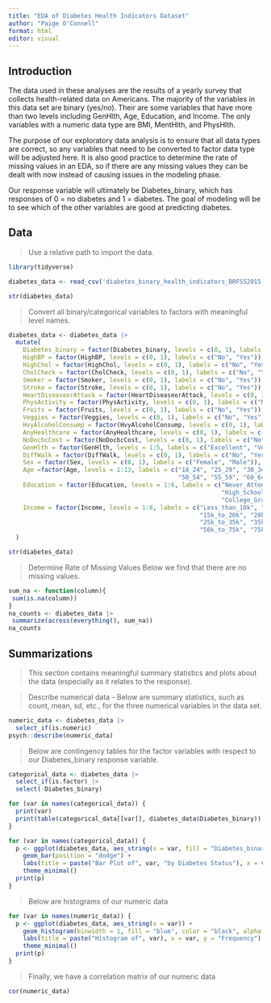```yaml
---
title: "EDA of Diabetes Health Indicators Dataset"
author: "Paige O'Connell"
format: html
editor: visual
---
```


## Introduction

The data used in these analyses are the results of a yearly survey that collects health-related data on Americans. The majority of the variables in this data set are binary (yes/no). Their are some variables that have more than two levels including GenHlth, Age, Education, and Income. The only variables with a numeric data type are BMI, MentHlth, and PhysHlth.

The purpose of our exploratory data analysis is to ensure that all data types are correct, so any variables that need to be converted to factor data type will be adjusted here. It is also good practice to determine the rate of missing values in an EDA, so if there are any missing values they can be dealt with now instead of causing issues in the modeling phase.

Our response variable will ultimately be Diabetes_binary, which has responses of 0 = no diabetes and 1 = diabetes. The goal of modeling will be to see which of the other variables are good at predicting diabetes.

## Data

> Use a relative path to import the data.

```r
library(tidyverse)
```

```r
diabetes_data <- read_csv('diabetes_binary_health_indicators_BRFSS2015.csv')

str(diabetes_data)
```

> Convert all binary/categorical variables to factors with meaningful level names.

```r
diabetes_data <- diabetes_data |>
  mutate(
    Diabetes_binary = factor(Diabetes_binary, levels = c(0, 1), labels = c("No_Diabetes", "Diabetes")),
    HighBP = factor(HighBP, levels = c(0, 1), labels = c("No", "Yes")),
    HighChol = factor(HighChol, levels = c(0, 1), labels = c("No", "Yes")),
    CholCheck = factor(CholCheck, levels = c(0, 1), labels = c("No", "Yes")),
    Smoker = factor(Smoker, levels = c(0, 1), labels = c("No", "Yes")),
    Stroke = factor(Stroke, levels = c(0, 1), labels = c("No", "Yes")),
    HeartDiseaseorAttack = factor(HeartDiseaseorAttack, levels = c(0, 1), labels = c("No", "Yes")),
    PhysActivity = factor(PhysActivity, levels = c(0, 1), labels = c("No", "Yes")),
    Fruits = factor(Fruits, levels = c(0, 1), labels = c("No", "Yes")),
    Veggies = factor(Veggies, levels = c(0, 1), labels = c("No", "Yes")),
    HvyAlcoholConsump = factor(HvyAlcoholConsump, levels = c(0, 1), labels = c("No", "Yes")),
    AnyHealthcare = factor(AnyHealthcare, levels = c(0, 1), labels = c("No", "Yes")),
    NoDocbcCost = factor(NoDocbcCost, levels = c(0, 1), labels = c("No", "Yes")),
    GenHlth = factor(GenHlth, levels = 1:5, labels = c("Excellent", "Very_Good", "Good", "Fair", "Poor")),
    DiffWalk = factor(DiffWalk, levels = c(0, 1), labels = c("No", "Yes")),
    Sex = factor(Sex, levels = c(0, 1), labels = c("Female", "Male")),
    Age =factor(Age, levels = 1:13, labels = c("18_24", "25_29", "30_34", "35_39", "40_44", "45_49", 
                                               "50_54", "55_59", "60_64", "65_69", "70_74", "75_79", "80_or_older")),
    Education = factor(Education, levels = 1:6, labels = c("Never_Attended", "Elementary", "Some_High_School", 
                                                           "High_School_Graduate", "Some_College", 
                                                           "College_Graduate")),
    Income = factor(Income, levels = 1:8, labels = c("Less_than_10k", "10k_to_15k", 
                                                     "15k_to_20k", "20k_to_25k", 
                                                     "25k_to_35k", "35k_to_50k", 
                                                     "50k_to_75k", "75k_or_more"))
  )

str(diabetes_data)
```

> Determine Rate of Missing Values Below we find that there are no missing values.

```r
sum_na <- function(column){
 sum(is.na(column))
}
na_counts <- diabetes_data |>
 summarize(across(everything(), sum_na))
na_counts
```

## Summarizations

> This section contains meaningful summary statistics and plots about the data (especially as it relates to the response).

> Describe numerical data - Below are summary statistics, such as count, mean, sd, etc., for the three numerical variables in the data set.

```r
numeric_data <- diabetes_data |>
  select_if(is.numeric)
psych::describe(numeric_data)
```

> Below are contingency tables for the factor variables with respect to our Diabetes_binary response variable.

```r
categorical_data <- diabetes_data |>
  select_if(is.factor) |>
  select(-Diabetes_binary)

for (var in names(categorical_data)) {
  print(var)
  print(table(categorical_data[[var]], diabetes_data$Diabetes_binary))
}
```

```r
for (var in names(categorical_data)) {
  p <- ggplot(diabetes_data, aes_string(x = var, fill = "Diabetes_binary")) +
    geom_bar(position = "dodge") +
    labs(title = paste("Bar Plot of", var, "by Diabetes Status"), x = var, y = "Count") +
    theme_minimal()
  print(p)
}
```

> Below are histograms of our numeric data

```r
for (var in names(numeric_data)) {
  p <- ggplot(diabetes_data, aes_string(x = var)) + 
    geom_histogram(binwidth = 1, fill = "blue", color = "black", alpha = 0.7) +
    labs(title = paste("Histogram of", var), x = var, y = "Frequency") +
    theme_minimal()
  print(p)
}
```

> Finally, we have a correlation matrix of our numeric data

```r
cor(numeric_data)
```
